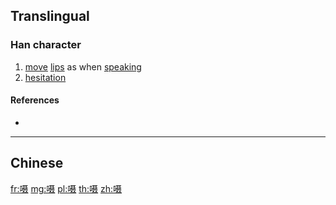 {{character info/new}}
{{also|囁}}
==Translingual==

===Han character===
{{Han char|rn=30|rad=口|as=10|sn=13|four=|canj=RSJE|ids=⿰口⿱耳双}}

# [[move]] [[lip]]s as when [[speak]]ing
# [[hesitation]]

====References====
* {{Han ref|kx=0204.111|hdz=10665.040|uh=55EB|ud=21995}}

----

==Chinese==
{{zh-see|囁}}

[[fr:嗫]]
[[mg:嗫]]
[[pl:嗫]]
[[th:嗫]]
[[zh:嗫]]